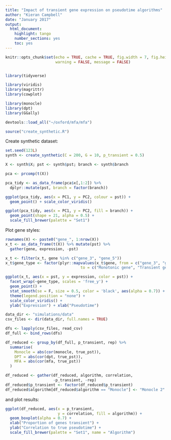 ```yaml
---
title: "Impact of transient gene expression on pseudotime algorithms"
author: "Kieran Campbell"
date: "January 2017"
output:
  html_document:
    highlight: tango
    number_sections: yes
    toc: yes
---
```


```r
knitr::opts_chunk$set(echo = TRUE, cache = TRUE, fig.width = 7, fig.height = 4,
                      warning = FALSE, message = FALSE)


library(tidyverse)

library(viridis)
library(magrittr)
library(cowplot)

library(monocle)
library(dpt)
library(GGally)

devtools::load_all("~/oxford/mfa/mfa")

source("create_synthetic.R")
```

Create synthetic dataset:

```r
set.seed(123L)
synth <- create_synthetic(C = 200, G = 10, p_transient = 0.5)

X <- synth$X; pst <- synth$pst; branch <- synth$branch

pca <- prcomp(t(X))

pca_tidy <- as_data_frame(pca$x[,1:2]) %>% 
  dplyr::mutate(pst, branch = factor(branch))

ggplot(pca_tidy, aes(x = PC1, y = PC2, colour = pst)) +
  geom_point() + scale_color_viridis()

ggplot(pca_tidy, aes(x = PC1, y = PC2, fill = branch)) +
  geom_point(shape = 21, alpha = 0.5) + 
  scale_fill_brewer(palette = "Set1")
```

Plot gene styles:

```r
rownames(X) <- paste0("gene_", 1:nrow(X))
x_t <- as_data_frame(t(X)) %>% mutate(pst) %>% 
  gather(gene, expression, -pst)

x_t <- filter(x_t, gene %in% c("gene_3", "gene_5"))
x_t$gene_type <- factor(plyr::mapvalues(x_t$gene, from = c("gene_3", "gene_5"),
                                 to = c("Monotonic gene", "Transient gene")))

ggplot(x_t, aes(x = pst, y = expression, color = pst)) + 
  facet_wrap(~gene_type, scales = 'free_y') +
  geom_point() + 
  stat_smooth(se = F, size = 0.5, color = 'black', aes(alpha = 0.7)) +
  theme(legend.position = "none") +
  scale_color_viridis() +
  ylab("Expression") + xlab("Pseudotime")
```



```r
data_dir <- "simulations/data"
csv_files <- dir(data_dir, full.names = TRUE)

dfs <- lapply(csv_files, read_csv)
df_full <- bind_rows(dfs)

df_reduced <- group_by(df_full, p_transient, rep) %>% 
  summarise(
    Monocle = abs(cor(monocle, true_pst)),
    DPT = abs(cor(dpt, true_pst)),
    MFA = abs(cor(mfa, true_pst))
  )

df_reduced <- gather(df_reduced, algorithm, correlation,
                     -p_transient, -rep)
df_reduced$p_transient <- factor(df_reduced$p_transient)
df_reduced$algorithm[df_reduced$algorithm == "Monocle"] <- "Monocle 2"
```


and plot results:

```r
ggplot(df_reduced, aes(x = p_transient, 
                       y = correlation, fill = algorithm)) +
  geom_boxplot(alpha = 0.7) +
  xlab("Proportion of genes transient") +
  ylab("Correlation to true pseudotime") +
  scale_fill_brewer(palette = "Set1", name = "Algorithm") 
```
